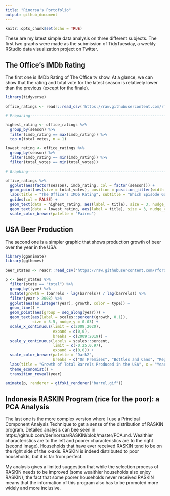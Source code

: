 ```yaml
---
title: "Rinorsa's Portofolio"
output: github_document
---
```


```r
knitr::opts_chunk$set(echo = TRUE)
```

These are my latest simple data analysis on three different subjects. The first two graphs were made as the submission of TidyTuesday, a weekly RStudio data visualization project on Twitter. 

## The Office's IMDb Rating

The first one is IMDb Rating of The Office tv show. At a glance, we can show that the rating and total vote for the latest season is relatively lower than the previous (except for the finale).

```r
library(tidyverse)

office_ratings <- readr::read_csv('https://raw.githubusercontent.com/rfordatascience/tidytuesday/master/data/2020/2020-03-17/office_ratings.csv')

# Preparing-------------------------------------------------------------------------

highest_rating <- office_ratings %>% 
  group_by(season) %>% 
  filter(imdb_rating == max(imdb_rating)) %>% 
  top_n(total_votes, n = 1)

lowest_rating <- office_ratings %>% 
  group_by(season) %>% 
  filter(imdb_rating == min(imdb_rating)) %>% 
  filter(total_votes == min(total_votes))

# Graphing------------------------------------------------------------------------- 

office_ratings %>% 
  ggplot(aes(factor(season), imdb_rating, col = factor(season))) +
  geom_point(aes(size = total_votes), position = position_jitter(width = 0.04), alpha = 0.65) +
  labs(title = "The Office's IMDb Rating", subtitle = "Which Episode Got the Highest and Lowest?", x = "Season", y = "Rating", size = "Total Votes") +
  guides(col = FALSE) +
  geom_text(data = highest_rating, aes(label = title), size = 3, nudge_y = 0.095) +
  geom_text(data = lowest_rating, aes(label = title), size = 3, nudge_y = -0.095) +
  scale_color_brewer(palette = "Paired")
```

## USA Beer Production

The second one is a simpler graphic that shows production growth of beer over the year in the USA.

```r
library(gganimate)
library(ggthemes)

beer_states <- readr::read_csv('https://raw.githubusercontent.com/rfordatascience/tidytuesday/master/data/2020/2020-03-31/beer_states.csv')

p <- beer_states %>% 
  filter(state == "total") %>% 
  group_by(type) %>%
  mutate(growth = (barrels - lag(barrels)) / lag(barrels)) %>% 
  filter(year > 2008) %>% 
  ggplot(aes(as.integer(year), growth, color = type)) +
  geom_line() +
  geom_point(aes(group = seq_along(year))) +
  geom_text(aes(label = scales::percent(growth, 0.1)),
            size = 3.5, nudge_y = 0.03) +
  scale_x_continuous(limit = c(2008,2020), 
                     expand = c(0,0),
                     breaks = c(2009:2019)) +
  scale_y_continuous(labels = scales::percent, 
                     limit = c(-0.25,0.97), 
                     expand = c(0,0)) +
  scale_color_brewer(palette = "Dark2",
                     breaks = c("On Premises", "Bottles and Cans", "Kegs and Barrels")) +
  labs(title = "Growth of Total Barrels Produced in the USA", x = "Year", y = "Growth", color = "Type") +
  theme_economist() +
  transition_reveal(year)

animate(p, renderer = gifski_renderer("barrel.gif"))
```

## Indonesia RASKIN Program (rice for the poor): a PCA Analysis

The last one is the more complex version where I use a Principal Component Analysis Technique to get a sense of the distribution of RASKIN program. Detailed analysis can bee seen in https://github.com/derinorsaa/RASKIN/blob/master/PCA.md. Wealthier characteristics are to the left and poorer characteristics are to the right (second image). Households that have ever received RASKIN tend to be on the right side of the x-axis. RASKIN is indeed distributed to poor households, but it is far from perfect.

My analysis gives a limited suggestion that while the selection process of RASKIN needs to be improved (some wealthier households also enjoy RASKIN), the fact that some poorer households never received RASKIN means that the information of this program also has to be promoted more widely and more inclusive.

